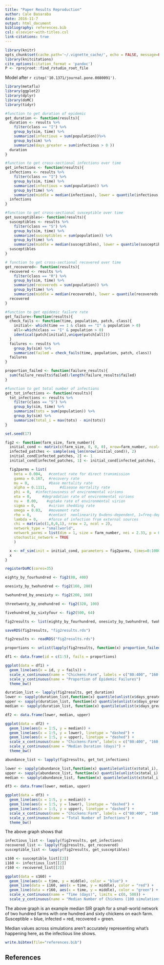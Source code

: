 ```yaml
---
title: "Paper Results Reproduction"
author: Cale Basaraba
date: 2016-11-7
output: html_document
bibliography: references.bib
csl: elsevier-with-titles.csl
link-citations: true
---
```


```r
library(knitr)
opts_chunk$set(cache.path='~/.vignette_cache/', echo = FALSE, message=FALSE, warning = FALSE, autodep=TRUE, cache = TRUE)
library(knitcitations)
cite_options(citation_format = 'pandoc')
P <- rprojroot::find_rstudio_root_file
```

Model after `r citep('10.1371/journal.pone.0080091')`.

```r
library(metaflu)
library(ggplot2)
library(dplyr)
library(doMC)
library(tidyr)
```


```r

#function to get duration of epidemic
get_duration <- function(results){
  duration <- results %>%  
    filter(class == "I") %>%
    group_by(sim, time) %>%
    summarize(infectious = sum(population))%>%
    group_by(sim) %>%
    summarize(days_greater = sum(infectious > 0 ))
  duration
}

#function to get cross-sectional infections over time
get_infections <- function(results){
  infections <- results %>%
    filter(class == "I") %>%
    group_by(sim, time) %>%
    summarize(infectious = sum(population)) %>%
    group_by(time) %>%
    summarize(middle = median(infectious), lower = quantile(infectious, probs = c(0.025)), upper = quantile(infectious, probs = c(0.975)))
  infections
}

#function to get cross-sectional susceptible over time
get_susceptibles<- function(results){
  susceptibles <- results %>%
    filter(class == "S") %>%
    group_by(sim, time) %>%
    summarize(susceptibles = sum(population)) %>%
    group_by(time) %>%
    summarize(middle = median(susceptibles), lower = quantile(susceptibles, probs = c(0.025)), upper = quantile(susceptibles, probs = c(0.975)))
  susceptibles
}

# function to get cross-sectional recovered over time
get_recovered<- function(results){
  recovered <- results %>%
    filter(class == "R") %>%
    group_by(sim, time) %>%
    summarize(recovereds = sum(population)) %>%
    group_by(time) %>%
    summarize(middle = median(recovereds), lower = quantile(recovereds, probs = c(0.025)), upper = quantile(recovereds, probs = c(0.975)))
  recovered
}

#function to get epidemic failure rate
get_failure<-function(results){
  check_fails <- function(time, population, patch, class){
    initial<- which(time == 1 & class == "I" & population > 0)  
    all<-which(class == "I" & population > 0)
    identical(patch[initial],unique(patch[all]))
  }
  failures <- results %>%
    group_by(sim) %>%
    summarize(failed = check_fails(time, population, patch, class))
  failures
}

proportion_failed <- function(failure_results){
  sum(failure_results$failed)/length(failure_results$failed)
}

#function to get total number of infections
get_tot_infections <- function(results){
  tot_infections <- results %>%
    filter(class == "S") %>%
    group_by(sim, time) %>%
    summarize(tots = sum(population)) %>%
    group_by(sim) %>%
    summarize(total_i = max(tots) - min(tots))
}


```



```r
set.seed(17)

fig2 <- function(farm_size, farm_number){
  initial_cond <- matrix(c(farm_size, 0, 0, 0), nrow=farm_number, ncol=4, byrow=TRUE)
  infected_patches <- sample(seq_len(nrow(initial_cond)), 2)
  initial_cond[infected_patches, 2] <- 1
  initial_cond[infected_patches, 1] <- initial_cond[infected_patches, 1] - 1

  fig2parms = list(
    beta = 0.004,   #contact rate for direct transmission
    gamma = 0.167,  #recovery rate
    mu = 0,         #base mortality rate
    alpha = 0.1111,      #disease mortality rate
    phi = 0,  #infectiousness of environmental virions
    eta = 0,     #degradation rate of environmental virions
    nu =  0.00,    #uptake rate of environmental virion
    sigma = 0,      #virion shedding rate
    omega = 0.03,   #movement rate
    rho = 0,        #contact  nonlinearity 0=dens-dependent, 1=freq-dependent
    lambda = 0,     #force of infection from external sources
    chi = matrix(c(1,0,0,1), nrow = 2, ncol = 2),
    network_type = "smallworld",
    network_parms = list(dim = 1, size = farm_number, nei = 2.33, p = 0.0596, multiple = FALSE, loops = FALSE),
    stochastic_network = TRUE
    )

  x <- mf_sim(init = initial_cond, parameters = fig2parms, times=0:1000, n_sims = 100)
  x
}

registerDoMC(cores=35)

eighty_by_fourhundred <- fig2(80, 400)

onesixty_by_twohundred <- fig2(160, 200)

twohundred_by_onesixty <- fig2(200, 160)

threetwenty_by_onehundred <- fig2(320, 100)

fivehundred_by_sixtyfour <- fig2(500, 64)

fig2results <- list(eighty_by_fourhundred, onesixty_by_twohundred, twohundred_by_onesixty, threetwenty_by_onehundred, fivehundred_by_sixtyfour)

saveRDS(fig2results, "fig2results.rds")

```



```r

fig2results <- readRDS("fig2results.rds")

proportions <- unlist(lapply(fig2results, function(x) proportion_failed(get_failure(x))))

df1 <- data.frame(id = c(1:5), fails = proportions)

ggplot(data = df1) +
  geom_line(aes(x = id, y = fails)) +
  scale_x_continuous(name = "Chickens:Farm", labels = c("80:400", "160:200","200:160", "320:100","500:64")) + 
  scale_y_continuous(name = "Proportion of Epidemic Failures")
  theme_bw()
```
  
  
```r

duration_list <- lapply(fig2results, get_duration)
lower <- sapply(duration_list,function(x) quantile(unlist(x$days_greater), probs = c(0.025)))
upper <- sapply(duration_list, function(x) quantile(unlist(x$days_greater), probs = c(0.975)))
median <- sapply(duration_list, function(x) quantile(unlist(x$days_greater), probs = c(0.5)))

df2 <- data.frame(lower, median, upper)

ggplot(data = df2) +
  geom_line(aes(x = 1:5, y = median)) +
  geom_line(aes(x = 1:5, y = lower), linetype = "dashed") +
  geom_line(aes(x = 1:5, y = upper), linetype = "dashed") + 
  scale_x_continuous(name = "Chickens:Farm", labels = c("80:400", "160:200","200:160", "320:100","500:64")) + 
  scale_y_continuous(name = "Median Duration (days)") +
  theme_bw()

```




```r

abundance_list <- lapply(fig2results, get_tot_infections)

lower <- sapply(abundance_list,function(x) quantile(unlist(x$total_i), probs = c(0.025)))
upper <- sapply(abundance_list, function(x) quantile(unlist(x$total_i), probs = c(0.975)))
median <- sapply(abundance_list, function(x) quantile(unlist(x$total_i), probs = c(0.5)))

df3 <- data.frame(lower, median, upper)

ggplot(data = df3) +
  geom_line(aes(x = 1:5, y = median)) +
  geom_line(aes(x = 1:5, y = lower), linetype = "dashed") +
  geom_line(aes(x = 1:5, y = upper), linetype = "dashed") + 
  scale_x_continuous(name = "Chickens:Farm", labels = c("80:400", "160:200","200:160", "320:100","500:64")) + 
  scale_y_continuous(name = "Total Number of Infections") +
  theme_bw()


```

The above graph shows that 



```r
infectious_list <- lapply(fig2results, get_infections)
recovered_list <- lapply(fig2results, get_recovered)
susceptible_list <- lapply(fig2results, get_susceptibles)

s160 <- susceptible_list[[2]]
i160 <- infectious_list[[2]]
r160 <- recovered_list[[2]]

ggplot(data = s160) +
  geom_line(aes(x = time, y = middle), color = "blue") +
  geom_line(data = i160, aes(x = time, y = middle), color = "red") +
  geom_line(data = r160, aes(x = time, y = middle), color = "green") +
  scale_x_continuous(name = "Time (days)", limits = c(0, 500)) + 
  scale_y_continuous(name = "Median Number of Chickens (100 simulations)") 

```

The above graph is an example median SIR graph for a small-world network of two hundred farms with one hundred and sixty chickens on each farm. Susceptible = blue, infected = red, recovered = green.

Median values across simulations aren't accurately representing what's happening here, as the infectious line shows. 




```r
write.bibtex(file="references.bib")
```

## References

<div id="refs"></div>
